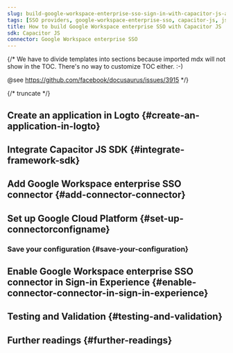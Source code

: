 ```yaml
---
slug: build-google-workspace-enterprise-sso-sign-in-with-capacitor-js-and-logto
tags: [SSO providers, google-workspace-enterprise-sso, capacitor-js, js, SAML authentication, enterprise login, SSO login]
title: How to build Google Workspace enterprise SSO with Capacitor JS
sdk: Capacitor JS
connector: Google Workspace enterprise SSO
---
```


{/*
  We have to divide templates into sections because imported mdx will not show in the TOC.
  There's no way to customize TOC either. :-)

  @see https://github.com/facebook/docusaurus/issues/3915
*/}




{/* truncate */}

<Intro connector={connector} sdk="Capacitor JS" link="https://capacitorjs.com" />

## Create an application in Logto \{#create-an-application-in-logto}

<CreateApplication type="ネイティブアプリ" framework="Capacitor JS" />

## Integrate Capacitor JS SDK \{#integrate-framework-sdk}

<IntegrateSdk />

## Add Google Workspace enterprise SSO connector \{#add-connector-connector}

<AddSsoConnector framework="Capacitor JS" />

## Set up Google Cloud Platform \{#set-up-connectorconfigname}

<ConnectorGuide />

### Save your configuration \{#save-your-configuration}

<SaveYourConfiguration connector={connector} />

## Enable Google Workspace enterprise SSO connector in Sign-in Experience \{#enable-connector-connector-in-sign-in-experience}

<EnableSsoConnector />

## Testing and Validation \{#testing-and-validation}

<TestingAndValidation connector={connector} sdk="Capacitor JS" />

## Further readings \{#further-readings}

<FurtherReadings />
